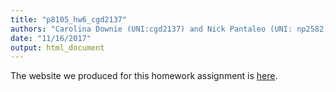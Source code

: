 ```yaml
---
title: "p8105_hw6_cgd2137"
authors: "Carolina Downie (UNI:cgd2137) and Nick Pantaleo (UNI: np2582)"
date: "11/16/2017"
output: html_document
---
```


The website we produced for this homework assignment is [here](https://carolinadownie.github.io/p8105_hw6_cgd2137/). 

